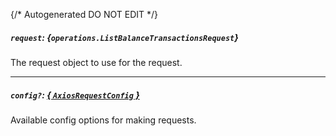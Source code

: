 {/* Autogenerated DO NOT EDIT  */}

##### `request`: *{`operations.ListBalanceTransactionsRequest`}*
The request object to use for the request.
<Collapsible openLabel={Labels.showProperties} closeLabel={Labels.hideProperties}>
    <ListBalanceTransactionsRequest/>
</Collapsible>

---
##### `config?`: [*{ `AxiosRequestConfig` }*](https://axios-http.com/docs/req_config)
Available config options for making requests.


